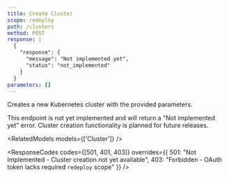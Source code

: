 ```yaml
---
title: Create Cluster
scope: redeploy
path: /clusters
method: POST
response: |
  {
    "response": {
      "message": "Not implemented yet",
      "status": "not_implemented"
    }
  }
parameters: []
---
```


Creates a new Kubernetes cluster with the provided parameters.

<Callout type="info" title="Not Yet Implemented">
This endpoint is not yet implemented and will return a "Not implemented yet" error. Cluster creation functionality is planned for future releases.
</Callout>

<RelatedModels models={['Cluster']} />

<ResponseCodes 
  codes={[501, 401, 403]}
  overrides={{
    501: "Not Implemented - Cluster creation not yet available",
    403: "Forbidden - OAuth token lacks required `redeploy` scope"
  }}
/>
